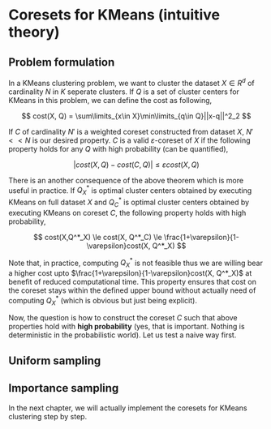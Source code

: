 # Coresets for KMeans (intuitive theory)

## Problem formulation

In a KMeans clustering problem, we want to cluster the dataset $X \in R^d$ of cardinality $N$ in $K$ seperate clusters. If $Q$ is a set of cluster centers for KMeans in this problem, we can define the cost as following,

$$
cost(X, Q) = \sum\limits_{x\in X}\min\limits_{q\in Q}||x-q||^2_2
$$

If $C$ of cardinality $N'$ is a weighted coreset constructed from dataset $X$, $N'<<N$ is our desired property. $C$ is a valid $\varepsilon$-coreset of $X$ if the following property holds for any $Q$ with high probability (can be quantified),

$$
|cost(X, Q) - cost(C,Q)| \le \varepsilon cost(X,Q)
$$

There is an another consequence of the above theorem which is more useful in practice. If $Q^*_X$ is optimal cluster centers obtained by executing KMeans on full dataset $X$ and $Q^*_C$ is optimal cluster centers obtained by executing KMeans on coreset $C$, the following property holds with high probability,

$$
cost(X,Q^*_X) \le cost(X, Q^*_C) \le \frac{1+\varepsilon}{1-\varepsilon}cost(X, Q^*_X)
$$

Note that, in practice, computing $Q^*_X$ is not feasible thus we are willing bear a higher cost upto $\frac{1+\varepsilon}{1-\varepsilon}cost(X, Q^*_X)$ at benefit of reduced computational time. This property ensures that cost on the coreset stays within the defined upper bound without actually need of computing $Q^*_X$ (which is obvious but just being explicit).

Now, the question is how to construct the coreset $C$ such that above properties hold with **high probability** (yes, that is important. Nothing is deterministic in the probabilistic world). Let us test a naive way first.

## Uniform sampling

<Will be written later>

## Importance sampling

<will be written later>

In the next chapter, we will actually implement the coresets for KMeans clustering step by step.